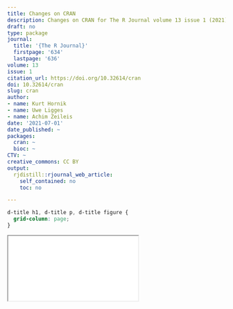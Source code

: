 ```yaml
---
title: Changes on CRAN
description: Changes on CRAN for The R Journal volume 13 issue 1 (2021)
draft: no
type: package
journal:
  title: '{The R Journal}'
  firstpage: '634'
  lastpage: '636'
volume: 13
issue: 1
citation_url: https://doi.org/10.32614/cran
doi: 10.32614/cran
slug: cran
author:
- name: Kurt Hornik
- name: Uwe Ligges
- name: Achim Zeileis
date: '2021-07-01'
date_published: ~
packages:
  cran: ~
  bioc: ~
CTV: ~
creative_commons: CC BY
output:
  rjdistill::rjournal_web_article:
    self_contained: no
    toc: no

---
```


```css
d-title h1, d-title p, d-title figure {
  grid-column: page;
}
```

<div class="l-page">
  <object data="cran.pdf" type="application/pdf" style="height:955px;width:100%">
    <iframe src="cran.pdf"></iframe>
  </object>
</div>
